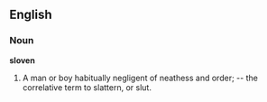 ==English==

===Noun===

'''sloven'''

#A man or boy habitually negligent of neathess and order; -- the correlative term to slattern, or slut.